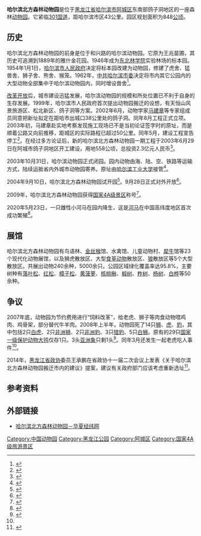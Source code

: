 {{Infobox zoo
|zoo_name         = 哈尔滨北方森林动物园
|logo             =
|logo_caption     =
|image            = 
|image_caption    = 
|location         = [[黑龙江省|黑龙江省]][[哈尔滨市|哈尔滨市]][[阿城区|阿城区]]
|date_opened      = {{Sda|2004|9|28}}
|date_closed      =
|coordinates      = {{coord|45.391|127.100|type:landmark_region:CN-dim:2000|display=inline,title}}
|area             =
|num_species      =
|num_animals      = 5,000
|largest_tank_vol =
|owner            = 
|total_tank_vol   =
|annual_visitors  =
|exhibits         =
|website          = {{URL|http://www.hrbzoo.com/}}
}}
'''哈尔滨北方森林动物园'''是位于[[黑龙江省|黑龙江省]][[哈尔滨市|哈尔滨市]][[阿城区|阿城区]]东南部鸽子洞地区的一座森林[[动物园|动物园]]。它紧临[[301国道|301国道]]，距哈尔滨市区43公里。园区规划面积为848[[公顷|公顷]]。
==历史==
哈尔滨北方森林动物园的前身是位于和兴路的哈尔滨动物园。它原为王兆苗圃，其历史可追溯到1889年的雅什金花园。1946年成为[[东北林学院|东北林学院]]实验林场的标本园。1954年1月1日，[[哈尔滨市人民政府|哈尔滨市人民政府]]决定将标本园改建为动物园，修建了虎舍、猛兽舍、狮子舍、熊舍、猴笼。1962年，[[中共哈尔滨市委|中共哈尔滨市委]]决定将市内其它公园内的大型动物全部集中于哈尔滨动物园内，同时增设兽舍<ref>{{cite web |author1=郭俊峰 |title=曾经是几代人的童年记忆 最后一批动物惜别老动物园 |url=http://news.sina.com.cn/c/2003-10-31/08061029280s.shtml |publisher=黑龙江日报 |date=2003-10-31 |accessdate=2020-10-21 |archive-date=2020-10-23 |archive-url=https://web.archive.org/web/20201023052210/http://news.sina.com.cn/c/2003-10-31/08061029280s.shtml |dead-url=no }}</ref>。

[[改革开放|改革开放]]后，城市建设迅猛发展，哈尔滨动物园的规模和所处位置已不利于自身的生存发展。1999年，哈尔滨市人民政府首次提出动物园搬迁的设想，有天恒山风景旅游区、松北新区、鸽子洞等方案。2002年6月，动物学家[[马建章|马建章]]等专家组成员同意把新址拟定在距哈市出城口38公里处的鸽子洞。同年8月工程正式立项。2003年初，马建章赴实地考察发现施工现场已不是当初论证签字时的原址，而是顺着公路又向前推移，距城区的实际路程已超过50公里。同年5月，建设工程宣告停工<ref>{{cite web |author=蒋升阳 |title=11位院士力谏奏效 哈尔滨动物园建设工程暂停 |url=http://news.sina.com.cn/c/2003-06-02/0035178286s.shtml |publisher=人民网 |date=2003-06-02 |accessdate=2020-10-21 |archive-date=2020-10-26 |archive-url=https://web.archive.org/web/20201026094446/http://news.sina.com.cn/c/2003-06-02/0035178286s.shtml |dead-url=no }}</ref>。在经过多方论证后，新的哈尔滨北方森林动物园一期工程于2003年6月29日在阿城市鸽子洞地区开工建设，用地558公顷，总投资2.3亿元人民币<ref name=cn1>{{cite web |title=哈尔滨北方森林动物园通报"老虎吃人"事件情况 |url=http://www.chinanews.com/sh/news/2008/04-04/1212107.shtml |publisher=中国新闻网 |date=2008-04-04 |accessdate=2020-10-21 |archive-date=2020-10-22 |archive-url=https://web.archive.org/web/20201022180926/http://www.chinanews.com/sh/news/2008/04-04/1212107.shtml |dead-url=no }}</ref>。

2003年10月31日，哈尔滨动物园正式闭园。园内动物由海、陆、空、铁路等运输方式，陆续运抵省内外城市动物园寄养。原址由[[哈尔滨工业大学|哈尔滨工业大学]]接管<ref>{{cite web |author1=邵立铭 |author2=张鸣霄 |title=北方森林动物园一期工程明年9月竣工 |url=http://news.sina.com.cn/s/2003-11-01/09581035799s.shtml |publisher=哈尔滨日报 |date=2003-11-01 |accessdate=2020-10-21 |archive-date=2020-10-24 |archive-url=https://web.archive.org/web/20201024041515/http://news.sina.com.cn/s/2003-11-01/09581035799s.shtml |dead-url=no }}</ref>。

2004年9月10日，哈尔滨北方森林动物园试开园<ref>{{cite web |author1=邹大鹏 |author2=王春雨 |title=我国最大的森林动物园哈市北方森林动物园试开园 |url=http://news.sina.com.cn/o/2004-09-10/16373641318s.shtml |publisher=[[新华网|新华网]] |date=2004-09-10 |accessdate=2020-10-21 |archive-date=2020-10-22 |archive-url=https://web.archive.org/web/20201022093106/http://news.sina.com.cn/o/2004-09-10/16373641318s.shtml |dead-url=no }}</ref>。9月28日正式对外开放<ref>{{cite web |author1=王琳 |author2=王栋梁 |title=哈尔滨北方森林动物园十周年“庆生” 动物分享蛋糕 |url=http://www.chinanews.com/df/2014/09-26/6635624.shtml |publisher=[[中国新闻网|中国新闻网]] |date=2014-09-26 |accessdate=2020-10-21 |archive-date=2020-10-22 |archive-url=https://web.archive.org/web/20201022093106/http://www.chinanews.com/df/2014/09-26/6635624.shtml |dead-url=no }}</ref>。

2009年，哈尔滨北方森林动物园获得[[国家4A级旅游景区|国家4A级景区]]称号<ref>{{cite web |title=哈尔滨3家景区成为4A级景区 |url=http://city.finance.sina.com.cn/city/2009-12-01/118046.html |publisher=东北网－新晚报 |date=2009-12-01 |accessdate=2020-10-21 |archive-date=2020-10-23 |archive-url=https://web.archive.org/web/20201023084146/http://city.finance.sina.com.cn/city/2009-12-01/118046.html |dead-url=no }}</ref>。

2020年5月23日，一只雌性小河马在园内降生，这是[[河马|河马]]在中国高纬度地区首次成功繁殖<ref>{{cite web |title=河马在中国高纬度地区首次繁殖成功 |url=http://www.chinanews.com/sh/2020/06-23/9220220.shtml |publisher=中国新闻网 |date=2020-06-23 |accessdate=2020-10-21 |archive-date=2020-10-21 |archive-url=https://web.archive.org/web/20201021125712/http://www.chinanews.com/sh/2020/06-23/9220220.shtml |dead-url=no }}</ref>。

==展馆==
哈尔滨北方森林动物园有鸟语林、[[金丝猴|金丝猴]]馆、水禽馆、儿童动物村、[[犀牛|犀牛]]馆等23个现代化动物展馆，以及狮虎散放区、大型[[食草动物|食草动物]]散放区、[[狼|狼]]散放区等5个大型散放区。共展出动物240余种，5000余只。公园区域绿化覆盖率达95.8%，主要树种有[[落叶松|落叶松]]、[[红松|红松]]、[[樟子松|樟子松]]、[[关黄柏|黄菠萝]]、[[核桃楸|核桃楸]]、[[椴树|椴树]]、[[柞树|柞树]]、[[杨树|杨树]]、[[白桦|白桦]]等50余种。

==争议==
2007年底，动物园为节约费用进行“饲料改革”，给老虎、狮子等肉食动物喂鸡肉、鸡骨架，部分替代牛羊肉。2008年上半年，动物园死了14只[[狮|狮]]、[[虎|虎]]、[[豹|豹]]，其中包括2只[[白虎|白虎]]、2只[[非洲狮|非洲狮]]、2只[[非洲豹|非洲豹]]、3只[[猎豹|猎豹]]、5只[[白狮|白狮]]。原有的29只[[国家一级保护动物|国家一级保护动物]][[大鸨|大鸨]]仅存1只。3头[[亚洲象|亚洲象]]只剩1头<ref>{{cite web |author1=曹霁阳 |title=哈尔滨北方森林动物园动物生存状况调查 |url=http://news.sohu.com/20100329/n271181642.shtml |publisher=新华网 |date=2010-03-29 |accessdate=2020-10-21 |archive-date=2020-10-22 |archive-url=https://web.archive.org/web/20201022053447/http://news.sohu.com/20100329/n271181642.shtml |dead-url=no }}</ref>。同年3月还发生一起老虎吃人事件<ref name=cn1/>。

2014年，[[黑龙江省政协|黑龙江省政协]]委员王承鹏在省政协十一届二次会议上发表《关于哈尔滨北方森林动物园搬迁市内的建议》提案，建议有关政府部门应该考虑重新选址<ref>{{cite web |title=省政协委员王承鹏：动物园距离市区较远 建议重新选址 |url=https://heilongjiang.dbw.cn/system/2014/01/21/055434535.shtml |publisher=东北网- |date=2014-01-21 |accessdate=2020-10-21 |archive-date=2020-10-26 |archive-url=https://web.archive.org/web/20201026094448/https://heilongjiang.dbw.cn/system/2014/01/21/055434535.shtml |dead-url=no }}</ref>。
==参考资料==
{{reflist}}
==外部链接==
*[http://www.huaxia.com/lthq/ljzl/stsl/2009/01/1284091.html 哈尔滨北方森林动物园－华夏经纬网]{{Wayback|url=http://www.huaxia.com/lthq/ljzl/stsl/2009/01/1284091.html |date=20201023233127 }}
{{中国动物园}}
{{Authority control}}
[[Category:中国动物园|Category:中国动物园]]
[[Category:黑龙江公园|Category:黑龙江公园]]
[[Category:阿城区|Category:阿城区]]
[[Category:国家4A级旅游景区|Category:国家4A级旅游景区]]